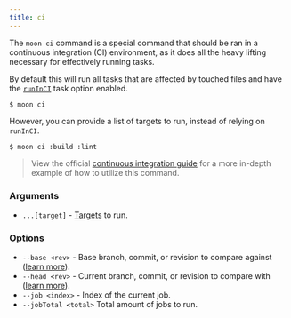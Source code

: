 ```yaml
---
title: ci
---
```


The `moon ci` command is a special command that should be ran in a continuous integration (CI)
environment, as it does all the heavy lifting necessary for effectively running tasks.

By default this will run all tasks that are affected by touched files and have the
[`runInCI`](../config/project#runinci) task option enabled.

```shell
$ moon ci
```

However, you can provide a list of targets to run, instead of relying on `runInCI`.

```shell
$ moon ci :build :lint
```

> View the official [continuous integration guide](../guides/ci) for a more in-depth example of how
> to utilize this command.

### Arguments

- `...[target]` - [Targets](../concepts/target) to run.

### Options

- `--base <rev>` - Base branch, commit, or revision to compare against
  ([learn more](../guides/ci#comparing-revisions)).
- `--head <rev>` - Current branch, commit, or revision to compare with
  ([learn more](../guides/ci#comparing-revisions)).
- `--job <index>` - Index of the current job.
- `--jobTotal <total>` Total amount of jobs to run.
